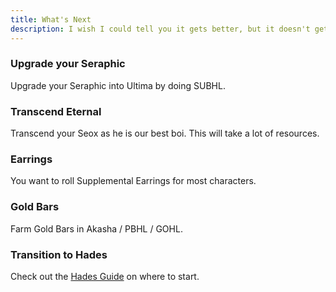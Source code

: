 ```yaml
---
title: What's Next
description: I wish I could tell you it gets better, but it doesn't get better
---
```


<Steps>
<Step>

### Upgrade your Seraphic

Upgrade your Seraphic into Ultima by doing SUBHL.

</Step>

<Step>

### Transcend Eternal

Transcend your Seox as he is our best boi.
This will take a lot of resources.

</Step>

<Step>

### Earrings

You want to roll Supplemental Earrings for most characters.

</Step>

<Step>

### Gold Bars

Farm Gold Bars in Akasha / PBHL / GOHL.

</Step>

<Step>

### Transition to Hades

Check out the [Hades Guide](/docs/hades) on where to start.

</Step>
</Steps>
